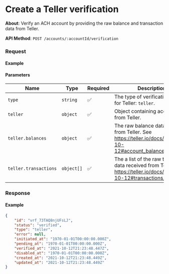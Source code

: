 
# Create a Teller verification

**About**: Verify an ACH account by providing the raw balance and transaction data from Teller.

**API Method**: `POST /accounts/:accountId/verification`

### Request

#### Example
<VerificationCreateTeller />

#### Parameters

| Name                 | Type       | Required | Description                                                                                                   |
|----------------------|------------|----------|---------------------------------------------------------------------------------------------------------------|
| `type`               | `string`   | ✅        | The type of verification. Option for Teller: `teller`.                                                          |
| `teller`              | `object`  | ✅        | Object containing account data from Teller.                                                                    |
| `teller.balances`     | `object`  | ✅        | The raw balance data received from Teller. See https://teller.io/docs/api/2020-10-12#account_balances_anchor                    |
| `teller.transactions` | `object[]`| ✅        | The a list of the raw transaction data received from Teller. See https://teller.io/docs/api/2020-10-12#transactions_anchor |

### Response

#### Example
```json
{
    "id": "vrf_73TAQ8njUFsLJ",
    "status": "verified",
    "type": "teller",
    "error": null,
    "initiated_at": "1970-01-01T00:00:00.000Z",
    "pending_at": "1970-01-01T00:00:00.000Z",
    "verified_at": "2021-10-12T21:23:48.447Z",
    "disabled_at": "1970-01-01T00:00:00.000Z",
    "created_at": "2021-10-12T21:23:48.449Z",
    "updated_at": "2021-10-12T21:23:48.449Z"
}
```
